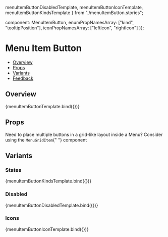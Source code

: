   menuItemButtonDisabledTemplate,
  menuItemButtonIconTemplate,
  menuItemButtonKindsTemplate
} from "./menuItemButton.stories";

  component: MenuItemButton,
  enumPropNamesArray: ["kind", "tooltipPosition"],
  iconPropNamesArray: ["leftIcon", "rightIcon"]
});

<Meta
  title="Navigation/Menu - (Coming Soon)/MenuItemButton - (Coming Soon)"
  component={MenuItemButton}
  argTypes={metaSettings.argTypes}
  decorators={metaSettings.decorators}
/>

<!--- Component template -->


<!--- Component documentation -->

# Menu Item Button

- [Overview](#overview)
- [Props](#props)
- [Variants](#variants)
- [Feedback](#feedback)

## Overview

<Canvas>
  <Story name="Overview" args={{ children: "Menu item children" }}>
    {menuItemButtonTemplate.bind({})}
  </Story>
</Canvas>

## Props

<ArgsTable of={MenuItemButton} />

<Tip>
  Need to place multiple buttons in a grid-like layout inside a Menu? Consider using the <code>MenuGridItem</code>{" "}
  component
</Tip>

## Variants

### States

<Canvas>
  <Story name="States">{menuItemButtonKindsTemplate.bind({})}</Story>
</Canvas>

### Disabled

<Canvas>
  <Story name="Disabled">{menuItemButtonDisabledTemplate.bind({})}</Story>
</Canvas>

### Icons

<Canvas>
  <Story name="Icons">{menuItemButtonIconTemplate.bind({})}</Story>
</Canvas>
